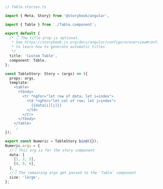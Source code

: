 ```ts
// Table.stories.ts

import { Meta, Story} from '@storybook/angular',

import { Table } from './Table.component';

export default {
  /* 👇 The title prop is optional.
   * See https://storybook.js.org/docs/angular/configure/overview#configure-story-loading
   * to learn how to generate automatic titles
   */
  title: 'Custom Table',
  component: Table,
};

const TableStory: Story = (args) => ({
  props: args,
  template: `
    <table>
      <tbody>
        <tr *ngFor="let row of data; let i=index">
          <td *ngFor="let col of row; let j=index">
            {{data[i][j]}}
          </td>
        </tr>
      </tbody>
    </table>
    `,
});

export const Numeric = TableStory.bind({});
Numeric.args = {
  //👇 This arg is for the story component
  data: [
    [1, 2, 3],
    [4, 5, 6],
  ],
  //👇 The remaining args get passed to the `Table` component
  size: 'large',
};
```